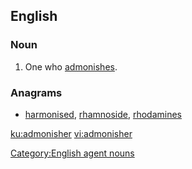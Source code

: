==English==

===Noun===
{{en-noun}}

# One who [[admonish|admonishes]].

===Anagrams===
* [[harmonised#English|harmonised]], [[rhamnoside#English|rhamnoside]], [[rhodamines#English|rhodamines]]

[[Category:English agent nouns]]

[[ku:admonisher]]
[[vi:admonisher]]